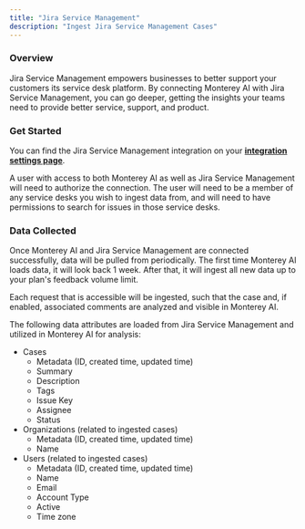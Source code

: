 ```yaml
---
title: "Jira Service Management"
description: "Ingest Jira Service Management Cases"
---
```


### Overview

Jira Service Management empowers businesses to better support your customers its service desk platform. By connecting Monterey AI with Jira Service Management, you can go deeper, getting the insights your teams need to provide better service, support, and product.

### Get Started

You can find the Jira Service Management integration on your **[integration settings page](https://app.monterey.ai/w/default/settings/integrations/atlassian)**.

A user with access to both Monterey AI as well as Jira Service Management will need to authorize the connection. The user will need to be a member of any service desks you wish to ingest data from, and will need to have permissions to search for issues in those service desks.

<Steps>
  <Steps title='Go to "Settings"' />
  <Steps title='Click "Integrations" in the navigation menu' />
  <Steps title='Click "Jira"' />
  <Steps title='Click "Connect to Atlassian"' />
  <Steps title='If necessary, log in to Atlassian using the appropriate account' />
  <Steps title='Review and approve the permissions requested' />
  <Steps title='Once confirmed, you will be returned to Monterey AI, where you can toggle on Service Management ingestion' />
  <Steps title='After toggling on ingestion, select which service desks you would like to pull from' />
</Steps>

### Data Collected

Once Monterey AI and Jira Service Management are connected successfully, data will be pulled from periodically. The first time Monterey AI loads data, it will look back 1 week. After that, it will ingest all new data up to your plan's feedback volume limit.

Each request that is accessible will be ingested, such that the case and, if enabled, associated comments are analyzed and visible in Monterey AI.

The following data attributes are loaded from Jira Service Management and utilized in Monterey AI for analysis:
- Cases
  - Metadata (ID, created time, updated time)
  - Summary
  - Description
  - Tags
  - Issue Key
  - Assignee
  - Status
- Organizations (related to ingested cases)
  - Metadata (ID, created time, updated time)
  - Name
- Users (related to ingested cases)
  - Metadata (ID, created time, updated time)
  - Name
  - Email
  - Account Type
  - Active
  - Time zone
